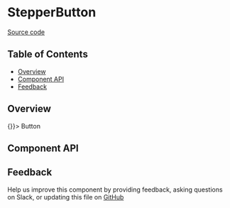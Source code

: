
# StepperButton

[Source code](https://github.com/leemonade/bubbles/tree/main/packages/components/src/navigation/VerticalStepper/StepperButton/StepperButton.js)

## Table of Contents

<!-- START doctoc generated TOC please keep comment here to allow auto update -->
<!-- DON'T EDIT THIS SECTION, INSTEAD RE-RUN doctoc TO UPDATE -->

- [Overview](#overview)
- [Component API](#component-api)
- [Feedback](#feedback)

## Overview

<ThemeProvider>
  <StepperButton label="Step button" onClick={() => {}}>
    Button
  </StepperButton>
</ThemeProvider>

## Component API

<Preview>
  <Story id="atoms-navigation-stepperbutton--playground" />
</Preview>

<Props of={StepperButton} />

## Feedback

Help us improve this component by providing feedback, asking questions on Slack, or updating this file on
[GitHub](https://github.com/leemonade/bubbles/edit/main/packages/components/src/navigation/VerticalStepper/StepperButton/StepperButton.mdx)
